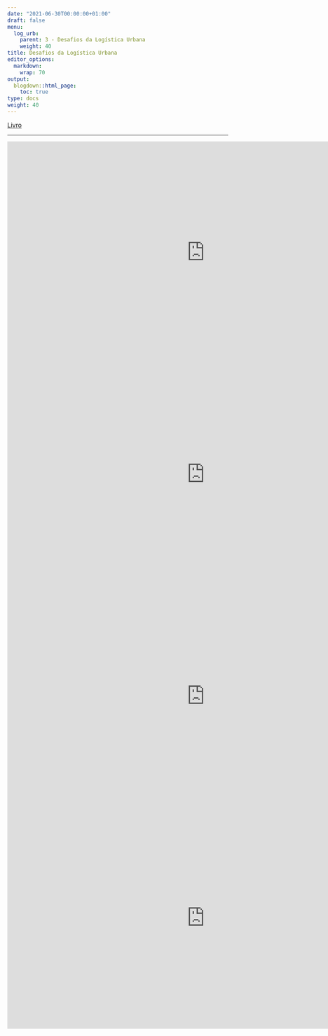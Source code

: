---
date: "2021-06-30T00:00:00+01:00"
draft: false
menu:
  log_urb:
    parent: 3 - Desafios da Logística Urbana
    weight: 40
title: Desafios da Logística Urbana
editor_options: 
  markdown: 
    wrap: 70
output: 
  blogdown::html_page:
    toc: true
type: docs
weight: 40
---


[Livro](https://podeditora.com.br/wp-content/uploads/2019/04/Livro-A-logistca-urbana-no-Brasil-site.pdf)

<hr>


<iframe width="900" height="506" src="https://www.youtube.com/embed/xQ-MuZguCK4" title="YouTube video player" frameborder="0" allow="accelerometer; autoplay; clipboard-write; encrypted-media; gyroscope; picture-in-picture" allowfullscreen></iframe>

<iframe width="900" height="506" src="https://www.youtube.com/embed/Rdu1krb6SJQ" title="YouTube video player" frameborder="0" allow="accelerometer; autoplay; clipboard-write; encrypted-media; gyroscope; picture-in-picture" allowfullscreen></iframe>

<iframe width="900" height="506" src="https://www.youtube.com/embed/oFSL9HAhnew" title="YouTube video player" frameborder="0" allow="accelerometer; autoplay; clipboard-write; encrypted-media; gyroscope; picture-in-picture" allowfullscreen></iframe>

<iframe width="900" height="506" src="https://www.youtube.com/embed/oGgDelr8uls" title="YouTube video player" frameborder="0" allow="accelerometer; autoplay; clipboard-write; encrypted-media; gyroscope; picture-in-picture" allowfullscreen></iframe>


